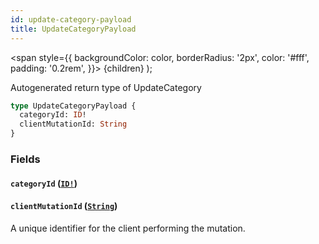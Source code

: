 ```yaml
---
id: update-category-payload
title: UpdateCategoryPayload
---
```


<span
style={{
      backgroundColor: color,
      borderRadius: '2px',
      color: '#fff',
      padding: '0.2rem',
    }}>
{children}
</span>
);

Autogenerated return type of UpdateCategory

```graphql
type UpdateCategoryPayload {
  categoryId: ID!
  clientMutationId: String
}
```

### Fields

#### `categoryId` ([`ID!`](/api/scalars/id))

#### `clientMutationId` ([`String`](/api/scalars/string))

A unique identifier for the client performing the mutation.
